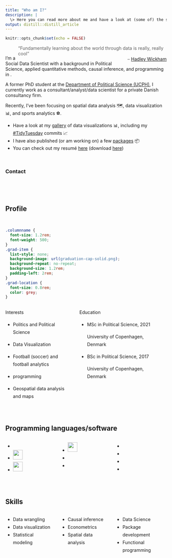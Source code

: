 ```yaml
---
title: "Who am I?"
description: |
  \> Here you can read more about me and have a look at (some of) the stuff that I do
output: distill::distill_article
---
```


```r
knitr::opts_chunk$set(echo = FALSE)
```

<!-- [text](link) -->

> 
["Fundamentally learning about the world through data is really, really cool"]{style="float:right"}
[-- <a href="https://hadley.nz" target="_blank"> Hadley Wickham</a>]{style="float:right"}

<br>

I'm a Social Data Scientist with a background in Political Science, applied quantitative methods, causal inference, and programming in <i class="fab fa-r-project"></i>.


A former PhD student at the <a href="https://politicalscience.ku.dk" target="_blank">Department of Political Science (UCPH)</a>, I currently work as a consultant/analyst/data scientist for a private Danish consultancy firm.

Recently, I've been focusing on spatial data analysis 🗺️, data visualization &#128202;, and sports analytics &#9917;.


* Have a look at my <a href=gallery.html>gallery</a> of data visualizations &#128202;, including my <a href="https://github.com/rfordatascience/tidytuesday" target="_blank"> #TidyTuesday</a> commits &#128200; 
* I have also published (or am working on) a few <i class="fab fa-r-project"></i> <a href=rpackages.html>packages</a> &#128230;
* You can check out my resumé <a href="https://github.com/jvieroe/CV/blob/main/CV_JeppeVieroe.pdf" target="_blank"> here</a> (download [here](https://github.com/jvieroe/CV/raw/main/CV_JeppeVieroe.pdf))

<br>



### Contact

<div class="mylinks">
<p style="text-align: center;">
    <a href="https://github.com/jvieroe" target="_blank" class="fa fa-github" style="font-size:36px;"></a> &emsp;
    <a href="mailto:jvieroe@gmail.com" target="_blank" class="fa fa-envelope" style="font-size:36px;"></a> &emsp;
    <a href="https://www.linkedin.com/in/jeppe-vierø-028b4320b/" target="_blank" class="fa fa-linkedin-square" style="font-size:36px;"></a> &emsp;
    <a href="https://twitter.com/jvieroe" target="_blank" class="fa fa-twitter" style="font-size:36px;"></a>
</p>
</div>




<!-- <div class="myskills"> -->
<!-- <p style="text-align: center;"> -->
<!--     <i class="fab fa-r-project" style="font-size:36px;"></i> &emsp; &emsp; &emsp; -->
<!--     <img src="logos/RStudio-Logo-DarkGray.png" alt="" height="30"> &emsp; &emsp; &emsp; -->
<!--     <img src="logos/stata_gray.png" alt="" height="30">  &emsp; &emsp; &emsp; -->
<!--     <i class="fab fa-html5" style="font-size:36px;"></i>  -->
<!-- </p> -->
<!-- <p style="text-align: center;"> -->
<!--     <i class="fab fa-git" style="font-size:36px;"></i> &emsp; &emsp; &emsp;  -->
<!--     <i class="fab fa-github-square" style="font-size:36px;"></i> &emsp; &emsp; &emsp; -->
<!--     <i class="fas fa-database" style="font-size:36px;"></i> &emsp; &emsp; &emsp; -->
<!--     <i class="far fa-file-excel" style="font-size:36px;"></i> &emsp; &emsp; &emsp; -->
<!--     <i class="fas fa-globe-africa" style="font-size:36px;"></i> -->
<!-- </p> -->
<!-- </div> -->


<br>





<!-- <div class="myskills"> -->
<!-- <p style="text-align: center;"> -->
<!--     <a href="https://www.r-project.org" target="_blank" class="fab fa-r-project"  style="font-size:36px;"></a>  -->
<!-- </p> -->
<!-- <p style="text-align: center;"> -->
<!--     <a href="https://www.r-project.org/"> <img src="logos/RStudio-Logo-Black.png" alt="" height="30"></a>  -->
<!-- </p> -->
<!-- <p style="text-align: center;"> -->
<!--     <a href="https://www.r-project.org/"> <img src="logos/stata_black.png" alt="" height="30"></a>  -->
<!-- </p> -->
<!-- </div> -->

<!-- <div class="myskills"> -->
<!-- <p style="text-align: center;"> -->
<!--     <i class="fab fa-r-project" style="font-size:36px;"></i> -->
<!-- </p> -->
<!-- <p style="text-align: center;"> -->
<!--     <img src="logos/RStudio-Logo-Black.png" alt="" height="30"> -->
<!-- </p> -->
<!-- <p style="text-align: center;"> -->
<!--     <img src="logos/stata_black.png" alt="" height="30"> -->
<!-- </p> -->
<!-- <p style="text-align: center;"> -->
<!--     <i class="fab fa-html5" style="font-size:36px;"></i> -->
<!-- </p> -->
<!-- </div> -->


## Profile

<br>

```css
.columnname {
  font-size: 1.2rem; 
  font-weight: 500;
}
.grad-item {
  list-style: none; 
  background-image: url(graduation-cap-solid.png); 
  background-repeat: no-repeat;  
  background-size: 1.2rem; 
  padding-left: 2rem;
}
.grad-location {
  font-size: 0.8rem;
  color: grey;
}
```


:::: {style="display: grid; grid-template-columns: 40% 50%; grid-column-gap: 30px; line-height: 1.5rem;"}

::: {}
<span class = "columnname"> Interests </span>

* Politics and Political Science

* Data Visualization

* Football (soccer) and football analytics

* <i class="fab fa-r-project"></i> programming

* Geospatial data analysis and maps

:::

::: {}
<span class = "columnname"> Education </span>

<ul>
 
<li class = "grad-item">   MSc in Political Science, 2021 <br>
<p class = "grad-location"> University of Copenhagen, Denmark </p> </li>
<li class = "grad-item">   BSc in Political Science, 2017 <br>
<p class = "grad-location"> University of Copenhagen, Denmark </p> 
</li>

</ul>
:::
::::

<br>

## Programming languages/software



:::: {style="display: grid; grid-template-columns: 30% 30% 30%; grid-column-gap: 20px; line-height: 1.5rem;"}

::: {}
<ul class="fa-ul">
  <li><a href="https://en.wikipedia.org/wiki/R_(programming_language)" target="_blank"><i class="fab fa-r-project" style="font-size:36px;"></i></a></li>
  <li><a href="https://en.wikipedia.org/wiki/RStudio" target="_blank"><img src="logos/RStudio-Logo-DarkGray.png" alt="" height="30"></i></a></li>
  <li><a href="https://en.wikipedia.org/wiki/Stata" target="_blank"><img src="logos/stata_gray.png" alt="" height="30"></a></li>
</ul>
:::

::: {}
<ul class="fa-ul">
  <li><a href="https://en.wikipedia.org/wiki/QGIS" target="_blank"><img src="logos/qgis-icon-black128.png" alt="" height="30"></a></li>
  <li><a href="https://en.wikipedia.org/wiki/Git" target="_blank"><i class="fab fa-git" style="font-size:36px;"></i></a></li>
  <li><a href="https://en.wikipedia.org/wiki/GitHub" target="_blank"><i class="fab fa-github-square" style="font-size:36px;"></i></a></li>
</ul>
:::

::: {}
<ul class="fa-ul">
  <li><a href="https://en.wikipedia.org/wiki/HTML" target="_blank"><i class="fab fa-html5" style="font-size:36px;"></i></a></li>
  <li><a href="https://en.wikipedia.org/wiki/SQL" target="_blank"><i class="fas fa-database" style="font-size:36px;"></i></a></li>
  <li></li>
  <li></li>
</ul>
:::
::::


<br>

## Skills



:::: {style="display: grid; grid-template-columns: 30% 30% 30%; grid-column-gap: 20px; line-height: 1.5rem;"}

::: {}
<ul class="fa-ul">
  <li> Data wrangling </li>
  <li> Data visualization </li>
  <li> Statistical modeling </li>
</ul>
:::

::: {}
<ul class="fa-ul">
  <li> Causal inference </li>
  <li> Econometrics </li>
  <li> Spatial data analysis </li>
</ul>
:::


::: {}
<ul class="fa-ul">
  <li> Data Science </li>
  <li> Package development </li>
  <li> Functional programming </li>
</ul>
:::

::::



<!-- <a href="https://twitter.com/Vieroe"> <img src="https://img.shields.io/badge/Twitter-1d9bf0?style=flat&logo=twitter&labelColor=1d9bf0&logoColor=white" /> </a> <a href="mailto:jvieroe@gmail.com"> <img src="https://img.shields.io/badge/Gmail-orange?style=flat&logo=gmail&labelColor=orange&logoColor=white" /> </a> <a href="https://www.linkedin.com/in/jeppe-vier%C3%B8-028b4320b"> <img src="https://img.shields.io/badge/LinkedIn-0a66c2?style=flat&logo=linkedin&labelColor=0a66c2" /> </a> <a href="https://github.com/jvieroe"> <img src="https://img.shields.io/badge/GitHub-black?style=flat&logo=github&labelColor=black&logoColor=white" />  </a> <a href="https://jvieroe.github.io"> <img src="https://img.shields.io/badge/jvieroe.github.io-teal?style=flat&logo=github&labelColor=teal&logoColor=white" /> </a> -->

